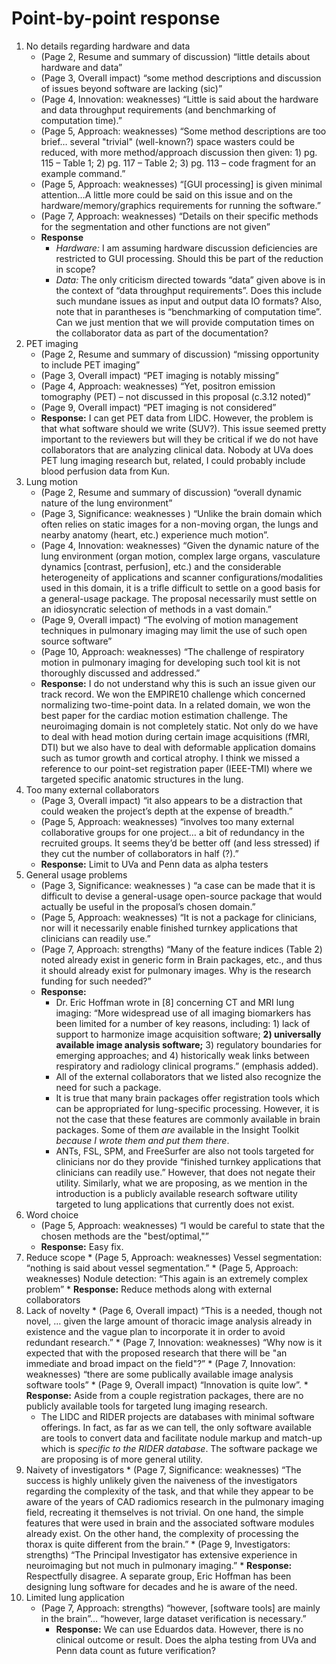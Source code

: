 
# Point-by-point response

1. No details regarding hardware and data
    * (Page 2, Resume and summary of discussion) "little details about hardware and data"
    * (Page 3, Overall impact) "some method descriptions and discussion of issues beyond software are lacking (sic)"
    * (Page 4, Innovation:  weaknesses) "Little is said about the hardware and data throughput requirements (and benchmarking of computation time)."
    * (Page 5, Approach:  weaknesses) "Some method descriptions are too brief... several \"trivial\"
      (well-known?) space wasters could be reduced, with more method/approach discussion then given: 1) pg. 115 – Table 1; 2) pg. 117 – Table 2; 3)
       pg. 113 – code fragment for an example command."
    * (Page 5, Approach:  weaknesses) "[GUI processing] is given minimal attention...A little more could be said on this issue and on the hardware/memory/graphics requirements for running the software."
    * (Page 7, Approach:  weaknesses) "Details on their specific methods for the segmentation and other functions are not given"
    * __Response__
        * _Hardware:_ I am assuming hardware discussion deficiencies are restricted to GUI processing.  Should this be part of the
                      reduction in scope?
        * _Data:_ The only criticism directed towards "data" given above is in the context of "data throughput requirements".
                  Does this include such mundane issues as input and output data IO formats?  Also, note that in parantheses
                  is "benchmarking of computation time".  Can we just mention that we will provide computation times on the
                  collaborator data as part of the documentation?
2. PET imaging
    * (Page 2, Resume and summary of discussion) "missing opportunity to include PET imaging"
    * (Page 3, Overall impact) "PET imaging is notably missing"
    * (Page 4, Approach:  weaknesses) "Yet, positron emission tomography (PET) – not discussed in this proposal (c.3.12 noted)"
    * (Page 9, Overall impact) "PET imaging is not considered "
    * __Response:__  I can get PET data from LIDC.  However, the problem is that what software should we write (SUV?).  This
                 issue seemed pretty important to the reviewers but will they be critical if we do not have collaborators
                 that are analyzing clinical data.  Nobody at UVa does PET lung imaging research but, related, I could
                 probably include blood perfusion data from Kun.
3. Lung motion
    * (Page 2, Resume and summary of discussion) "overall dynamic nature of the lung environment"
    * (Page 3, Significance:  weaknesses ) "Unlike the brain domain which often relies on static images for a non-moving organ, the lungs and nearby anatomy (heart, etc.) experience much motion".
    * (Page 4, Innovation:  weaknesses) "Given the dynamic nature of the lung environment (organ motion, complex large
    organs, vasculature dynamics [contrast, perfusion], etc.) and the considerable heterogeneity
    of applications and scanner configurations/modalities used in this domain, it is a trifle
    difficult to settle on a good basis for a general-usage package. The proposal necessarily must
    settle on an idiosyncratic selection of methods in a vast domain."
    * (Page 9, Overall impact) "The evolving of motion management techniques in pulmonary
    imaging may limit the use of such open source software"
    * (Page 10, Approach:  weaknesses) "The challenge of respiratory motion in pulmonary
    imaging for developing such tool kit is not thoroughly discussed and addressed."
    * __Response:__  I do not understand why this is such an issue given our track record.  We
                 won the EMPIRE10 challenge which concerned normalizing two-time-point data.
                 In a related domain, we won the best paper for the cardiac motion estimation
                 challenge.  The neuroimaging domain is not completely static.  Not only do
                 we have to deal with head motion during certain image acquisitions (fMRI, DTI)
                 but we also have to deal with deformable application domains such as tumor
                 growth and cortical atrophy.  I think we missed a reference to our point-set
                 registration paper (IEEE-TMI) where we targeted specific anatomic structures
                 in the lung.
5. Too many external collaborators
    * (Page 3, Overall impact) "it also appears to be a distraction that could weaken the project’s depth at the expense of breadth."
    * (Page 5, Approach:  weaknesses) "involves too many external collaborative groups for one project...
      a bit of redundancy in the recruited groups. It seems they’d be better off (and less stressed) if
      they cut the number of collaborators in half (?)."
    * __Response:__  Limit to UVa and Penn data as alpha testers
6. General usage problems
    * (Page 3, Significance:  weaknesses ) "a case can be made that it is difficult to devise a general-usage open-source package
      that would actually be useful in the proposal’s chosen domain."
    * (Page 5, Approach:  weaknesses) "It is not a package for clinicians, nor will it
    necessarily enable finished turnkey applications that clinicians can readily use."
    * (Page 7, Approach:  strengths)  "Many of the feature indices (Table 2) noted already
    exist in generic form in Brain packages, etc., and thus it should already exist for
    pulmonary images. Why is the research funding for such needed?"
    * __Response:__
        * Dr. Eric Hoffman wrote in [8] concerning CT and MRI lung imaging:
        "More widespread use of all imaging biomarkers has been limited for a number of key reasons,
        including: 1) lack of support to harmonize image acquisition software; __2) universally available image analysis software;__ 3)
        regulatory boundaries for emerging approaches; and 4) historically weak links between respiratory and radiology clinical programs."
        (emphasis added).
        * All of the external collaborators that we listed also recognize the need for such
        a package.
        * It is true that many brain packages offer registration tools which can be
        appropriated for lung-specific processing.  However, it is not the case that these
        features are commonly available in brain packages.  Some of them _are_ available in
        the Insight Toolkit _because I wrote them and put them there_.
        * ANTs, FSL, SPM, and FreeSurfer are also not tools targeted for clinicians nor do they provide
        "finished turnkey applications that clinicians can readily use."  However, that does
        not negate their utility.  Similarly, what we are proposing, as we mention in the
        introduction is a publicly available research software utility targeted to lung applications that currently
        does not exist.
9.  Word choice
    * (Page 5, Approach:  weaknesses) "I would be careful to state that the chosen methods are the \"best/optimal,\""
    * __Response:__  Easy fix.
10.  Reduce scope
    * (Page 5, Approach:  weaknesses) Vessel segmentation:  "nothing is said about vessel segmentation."
    * (Page 5, Approach:  weaknesses) Nodule detection:  "This again is an extremely complex problem"
    * __Response:__  Reduce methods along with external collaborators
14.  Lack of novelty
    * (Page 6, Overall impact) "This is a needed, though not novel, ... given the large amount
    of thoracic image analysis already in existence and the vague plan to incorporate it in
    order to avoid redundant research."
    * (Page 7, Innovation:  weaknesses) "Why now is it expected that with the proposed
    research that there will be \"an immediate and broad impact on the field\"?"
    * (Page 7, Innovation:  weaknesses) "there are some publically available image analysis
    software tools"
    * (Page 9, Overall impact) "Innovation is quite low".
    * __Response:__  Aside from a couple registration packages, there are no publicly available tools
      for targeted lung imaging research.
        * The LIDC and RIDER projects are databases with minimal software offerings.  In fact,
          as far as we can tell, the only software available are tools to convert data and facilitate
          nodule markup and match-up which is _specific to the RIDER database_.  The software package
          we are proposing is of more general utility.
15.  Naivety of investigators
    * (Page 7, Significance:  weaknesses) "The success is highly unlikely given the naiveness
    of the investigators regarding the complexity of the task, and that while they appear to
    be aware of the years of CAD radiomics research in the pulmonary imaging field, recreating
    it themselves is not trivial. On one hand, the simple features that were used in brain and
    the associated software modules already exist. On the other hand, the complexity of
    processing the thorax is quite different from the brain."
    * (Page 9, Investigators:  strengths) "The Principal Investigator has extensive
    experience in neuroimaging but not much in pulmonary imaging."
    * __Response:__  Respectfully disagree.  A separate group, Eric Hoffman has been designing lung
      software for decades and he is aware of the need.
16. Limited lung application
    * (Page 7, Approach:  strengths)  "however, [software tools] are mainly in the brain"...
     "however, large dataset verification is necessary."
      * __Response:__  We can use Eduardos data.  However, there is no clinical outcome or result.
      Does the alpha testing from UVa and Penn data count as future verification?
